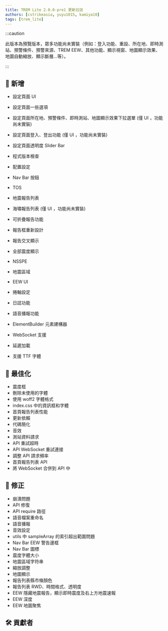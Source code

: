 ```yaml
---
title: TREM Lite 2.0.0-pre1 更新日誌
authors: [cstrikeasia, yuyu1015, kamiya10]
tags: [trem_lite]
---
```



:::caution

此版本為預覽版本，眾多功能尚未實裝（例如：登入功能、重設、所在地、即時測站、預警條件、預警來源、TREM EEW、其他功能、顯示視窗、地圖顯示效果、地圖自動縮放、顯示斷層...等）。

:::

## 🌟 新增

- 設定頁面 UI
- 設定頁面一些選項
- 設定頁面所在地、預警條件、即時測站、地圖顯示效果下拉選單 (僅 UI ，功能尚未實裝)
- 設定頁面登入、登出功能 (僅 UI ，功能尚未實裝)
- 設定頁面透明度 Slider Bar
- 程式版本檢查
- 配置設定
- Nav Bar 按鈕
- TOS

- 地震報告列表
- 海嘯報告列表 (僅 UI ，功能尚未實裝)
- 可折疊報告功能
- 報告框重新設計
- 報告交叉顯示
- 全部震度顯示
- NSSPE
- 地震區域
- EEW UI
- 捲軸設定

- 日誌功能
- 語音播報功能
- ElementBuilder 元素建構器
- WebSocket 支援
- 延遲加載
- 支援 TTF 字體

## 🔌 最佳化

- 震度框
- 刪除未使用的字體
- 使用 woff2 字體格式
- index.css 中的資訊框和字體
- 首頁報告列表性能
- 更新依賴
- 代碼簡化
- 音效
- 測站資料請求
- API 重試超時
- API WebSocket 重試連接
- 調整 API 請求頻率
- 首頁報告列表 API
- 將 WebSocket 合併到 API 中

## 🐞 修正

- 崩潰問題
- API 修復
- API require 路徑
- 語音檔案重命名
- 語音播報
- 音效設定
- utils 中 sampleArray 的索引超出範圍問題
- Nav Bar EEW 警告邊框
- Nav Bar 圖標
- 震度字體大小
- 地震區域字符串
- 縮放調整
- 地圖顯示
- 報告列表縣市條顏色
- 報告列表 RWD、時間格式、透明度
- EEW 隱藏地震報告，顯示即時震度及右上方地震速報
- EEW 深度
- EEW 地圖聚焦

## 🛠️ 貢獻者

<BlogMetaBar author="cstrikeasia" />
<BlogMetaBar author="whes1015" />
<BlogMetaBar author="kamiya10" />
